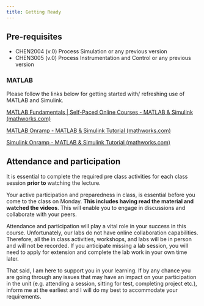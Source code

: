 ```yaml
---
title: Getting Ready
---
```


## Pre-requisites

- CHEN2004 (v.0) Process Simulation or any previous version
- CHEN3005 (v.0) Process Instrumentation and Control or any previous version

### MATLAB

Please follow the links below for getting started with/ refreshing use of MATLAB and Simulink. 

[MATLAB Fundamentals | Self-Paced Online Courses - MATLAB & Simulink (mathworks.com)](https://matlabacademy.mathworks.com/details/matlab-fundamentals/mlbe)

[MATLAB Onramp - MATLAB & Simulink Tutorial (mathworks.com)](https://au.mathworks.com/learn/tutorials/matlab-onramp.html)

[Simulink Onramp - MATLAB & Simulink Tutorial (mathworks.com)](https://au.mathworks.com/learn/tutorials/simulink-onramp.html)


## Attendance and participation

It is essential to complete the required pre class activities for each class
session **prior to** watching the lecture.

Your active participation and preparedness in class, is essential before you
come to the class on Monday. **This includes having read the material and watched
the videos**. This will enable you to engage in discussions and collaborate with
your peers.

Attendance and participation will play a vital role in your success in this
course. Unfortunately, our labs do not have online collaboration capabilities.
Therefore, all the in class activities, workshops, and labs will be in person
and will not be recorded. If you anticipate missing a lab session, you will
need to apply for extension and complete the lab work in your own time later. 

That said, I am here to support you in your learning. If by any chance you are
going through any issues that may have an impact on your participation in the
unit (e.g. attending a session, sitting for test, completing project etc.),
inform me at the earliest and I will do my best to accommodate your
requirements.

